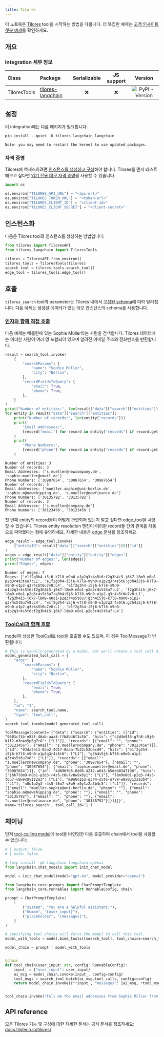 ```yaml
---
title: Tilores
---
```


이 노트북은 [Tilores](/oss/integrations/providers/tilores) tool을 시작하는 방법을 다룹니다.
더 복잡한 예제는 [고객 인사이트 챗봇 예제](https://github.com/tilotech/identity-rag-customer-insights-chatbot)를 확인하세요.

## 개요

### Integration 세부 정보

| Class | Package | Serializable | JS support |  Version |
| :--- | :--- | :---: | :---: | :---: |
| TiloresTools | [tilores-langchain](https://pypi.org/project/tilores-langchain/) | ❌ | ❌ |  ![PyPI - Version](https://img.shields.io/pypi/v/tilores-langchain?style=flat-square&label=%20) |

## 설정

이 integration에는 다음 패키지가 필요합니다:

```python
pip install --quiet -U tilores-langchain langchain
```

```output
Note: you may need to restart the kernel to use updated packages.
```

### 자격 증명

Tilores에 액세스하려면 [인스턴스를 생성하고 구성](https://app.tilores.io)해야 합니다. Tilores를 먼저 테스트해보고 싶다면 [읽기 전용 데모 자격 증명](https://github.com/tilotech/identity-rag-customer-insights-chatbot?tab=readme-ov-file#1-configure-customer-data-access)을 사용할 수 있습니다.

```python
import os

os.environ["TILORES_API_URL"] = "<api-url>"
os.environ["TILORES_TOKEN_URL"] = "<token-url>"
os.environ["TILORES_CLIENT_ID"] = "<client-id>"
os.environ["TILORES_CLIENT_SECRET"] = "<client-secret>"
```

## 인스턴스화

다음은 Tilores tool의 인스턴스를 생성하는 방법입니다:

```python
from tilores import TiloresAPI
from tilores_langchain import TiloresTools

tilores = TiloresAPI.from_environ()
tilores_tools = TiloresTools(tilores)
search_tool = tilores_tools.search_tool()
edge_tool = tilores_tools.edge_tool()
```

## 호출

`tilores_search` tool의 parameter는 Tilores 내에서 [구성된 schema](https://docs.tilotech.io/tilores/schema/)에 따라 달라집니다. 다음 예제는 생성된 데이터가 있는 데모 인스턴스의 schema를 사용합니다.

### [인자와 함께 직접 호출](/oss/langchain/tools)

다음 예제는 베를린에 있는 Sophie Müller라는 사람을 검색합니다. Tilores 데이터에는 이러한 사람이 여러 명 포함되어 있으며 알려진 이메일 주소와 전화번호를 반환합니다.

```python
result = search_tool.invoke(
    {
        "searchParams": {
            "name": "Sophie Müller",
            "city": "Berlin",
        },
        "recordFieldsToQuery": {
            "email": True,
            "phone": True,
        },
    }
)
print("Number of entities:", len(result["data"]["search"]["entities"]))
for entity in result["data"]["search"]["entities"]:
    print("Number of records:", len(entity["records"]))
    print(
        "Email Addresses:",
        [record["email"] for record in entity["records"] if record.get("email")],
    )
    print(
        "Phone Numbers:",
        [record["phone"] for record in entity["records"] if record.get("phone")],
    )
```

```output
Number of entities: 3
Number of records: 3
Email Addresses: ['s.mueller@newcompany.de', 'sophie.mueller@email.de']
Phone Numbers: ['30987654', '30987654', '30987654']
Number of records: 5
Email Addresses: ['mueller.sophie@uni-berlin.de', 'sophie.m@newshipping.de', 's.mueller@newfinance.de']
Phone Numbers: ['30135792', '30135792']
Number of records: 2
Email Addresses: ['s.mueller@company.de']
Phone Numbers: ['30123456', '30123456']
```

첫 번째 entity의 record들이 어떻게 관련되어 있는지 알고 싶다면 edge_tool을 사용할 수 있습니다. Tilores entity resolution 엔진이 이러한 record들 간의 관계를 자동으로 파악했다는 점에 유의하세요. 자세한 내용은 [edge 문서](https://docs.tilotech.io/tilores/rules/#edges)를 참조하세요.

```python
edge_result = edge_tool.invoke(
    {"entityID": result["data"]["search"]["entities"][0]["id"]}
)
edges = edge_result["data"]["entity"]["entity"]["edges"]
print("Number of edges:", len(edges))
print("Edges:", edges)
```

```output
Number of edges: 7
Edges: ['e1f2g3h4-i5j6-k7l8-m9n0-o1p2q3r4s5t6:f2g3h4i5-j6k7-l8m9-n0o1-p2q3r4s5t6u7:L1', 'e1f2g3h4-i5j6-k7l8-m9n0-o1p2q3r4s5t6:g3h4i5j6-k7l8-m9n0-o1p2-q3r4s5t6u7v8:L4', 'e1f2g3h4-i5j6-k7l8-m9n0-o1p2q3r4s5t6:f2g3h4i5-j6k7-l8m9-n0o1-p2q3r4s5t6u7:L2', 'f2g3h4i5-j6k7-l8m9-n0o1-p2q3r4s5t6u7:g3h4i5j6-k7l8-m9n0-o1p2-q3r4s5t6u7v8:L1', 'f2g3h4i5-j6k7-l8m9-n0o1-p2q3r4s5t6u7:g3h4i5j6-k7l8-m9n0-o1p2-q3r4s5t6u7v8:L4', 'e1f2g3h4-i5j6-k7l8-m9n0-o1p2q3r4s5t6:g3h4i5j6-k7l8-m9n0-o1p2-q3r4s5t6u7v8:L1', 'e1f2g3h4-i5j6-k7l8-m9n0-o1p2q3r4s5t6:f2g3h4i5-j6k7-l8m9-n0o1-p2q3r4s5t6u7:L4']
```

### [ToolCall과 함께 호출](/oss/langchain/tools)

model이 생성한 ToolCall로 tool을 호출할 수도 있으며, 이 경우 ToolMessage가 반환됩니다:

```python
# This is usually generated by a model, but we'll create a tool call directly for demo purposes.
model_generated_tool_call = {
    "args": {
        "searchParams": {
            "name": "Sophie Müller",
            "city": "Berlin",
        },
        "recordFieldsToQuery": {
            "email": True,
            "phone": True,
        },
    },
    "id": "1",
    "name": search_tool.name,
    "type": "tool_call",
}
search_tool.invoke(model_generated_tool_call)
```

```output
ToolMessage(content='{"data": {"search": {"entities": [{"id": "9601cf3b-e85f-46ab-aaa8-ffb8b46f1c5b", "hits": {"c3d4e5f6-g7h8-i9j0-k1l2-m3n4o5p6q7r8": ["L1"]}, "records": [{"email": "", "phone": "30123456"}, {"email": "s.mueller@company.de", "phone": "30123456"}]}, {"id": "03da2e11-0aa2-4d17-8aaa-7b32c52decd9", "hits": {"e1f2g3h4-i5j6-k7l8-m9n0-o1p2q3r4s5t6": ["L1"], "g3h4i5j6-k7l8-m9n0-o1p2-q3r4s5t6u7v8": ["L1"]}, "records": [{"email": "s.mueller@newcompany.de", "phone": "30987654"}, {"email": "", "phone": "30987654"}, {"email": "sophie.mueller@email.de", "phone": "30987654"}]}, {"id": "4d896fb5-0d08-4212-a043-b5deb0347106", "hits": {"j6k7l8m9-n0o1-p2q3-r4s5-t6u7v8w9x0y1": ["L1"], "l8m9n0o1-p2q3-r4s5-t6u7-v8w9x0y1z2a3": ["L1"], "m9n0o1p2-q3r4-s5t6-u7v8-w9x0y1z2a3b4": ["L1"], "n0o1p2q3-r4s5-t6u7-v8w9-x0y1z2a3b4c5": ["L1"]}, "records": [{"email": "mueller.sophie@uni-berlin.de", "phone": ""}, {"email": "sophie.m@newshipping.de", "phone": ""}, {"email": "", "phone": "30135792"}, {"email": "", "phone": ""}, {"email": "s.mueller@newfinance.de", "phone": "30135792"}]}]}}}', name='tilores_search', tool_call_id='1')
```

## 체이닝

먼저 [tool-calling model](/oss/langchain/tools/)에 tool을 바인딩한 다음 호출하여 chain에서 tool을 사용할 수 있습니다:

<ChatModelTabs customVarName="llm" />

```python
# | output: false
# | echo: false

# !pip install -qU langchain langchain-openai
from langchain.chat_models import init_chat_model

model = init_chat_model(model="gpt-4o", model_provider="openai")
```

```python
from langchain_core.prompts import ChatPromptTemplate
from langchain_core.runnables import RunnableConfig, chain

prompt = ChatPromptTemplate(
    [
        ("system", "You are a helpful assistant."),
        ("human", "{user_input}"),
        ("placeholder", "{messages}"),
    ]
)

# specifying tool_choice will force the model to call this tool.
model_with_tools = model.bind_tools([search_tool], tool_choice=search_tool.name)

model_chain = prompt | model_with_tools


@chain
def tool_chain(user_input: str, config: RunnableConfig):
    input_ = {"user_input": user_input}
    ai_msg = model_chain.invoke(input_, config=config)
    tool_msgs = search_tool.batch(ai_msg.tool_calls, config=config)
    return model_chain.invoke({**input_, "messages": [ai_msg, *tool_msgs]}, config=config)


tool_chain.invoke("Tell me the email addresses from Sophie Müller from Berlin.")
```

## API reference

모든 Tilores 기능 및 구성에 대한 자세한 문서는 공식 문서를 참조하세요: [docs.tilotech.io/tilores/](https://docs.tilotech.io/tilores/)